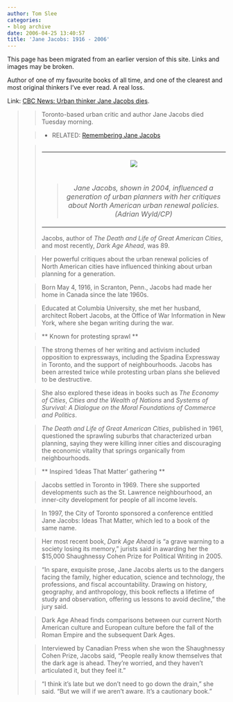 ```yaml
---
author: Tom Slee
categories:
- blog archive
date: 2006-04-25 13:40:57
title: 'Jane Jacobs: 1916 - 2006'
---
```


::: {.callout-note}

This page has been migrated from an earlier version of this site. 
Links and images may be broken.

:::



				

Author of one of my favourite books of all time, and one of the clearest and most original thinkers I've ever read. A real loss.




Link: [CBC News: Urban thinker Jane Jacobs dies](http://www.cbc.ca/story/canada/national/2006/04/25/jacobs060425.html?ref=rss).

<blockquote>

> 
> 
Toronto-based urban critic and author Jane Jacobs died Tuesday morning. 
> 
> 

> 
>   * RELATED:  [Remembering Jane Jacobs](http://archives.cbc.ca/IDC-1-69-1243-6895-11/on_this_day/life_society/jane_jacobs)
> 
<table cellpadding="0" width="210" align="right" cellspacing="4" hspace="4" >
<tbody ><tr >

> <td align="center" >
![](http://www.cbc.ca/gfx/pix/jacobs_jane_cp_5847127.jpg)

> </td>
</tr>
<tr >

> <td align="center" >

> 
> 
_Jane
Jacobs, shown in 2004, influenced a generation of urban planners with
her critiques about North American urban renewal policies. (Adrian
Wyld/CP) _

> 
> 

> </td>
</tr>
</tbody></table>

> 
> Jacobs, author of _The Death and Life of Great American Cities_, and most recently, _Dark Age Ahead_, was 89.

> 
> 

> 
> Her powerful critiques about the urban renewal policies of North
American cities have influenced thinking about urban planning for a
generation. 
> 
> 

> 
> Born May 4, 1916, in Scranton, Penn., Jacobs had made her home in Canada since the late 1960s. 
> 
> 

> 
> Educated at Columbia University, she met her husband, architect
Robert Jacobs, at the Office of War Information in New York, where she
began writing during the war. 
> 
> 

> 
> ** Known for protesting sprawl **
> 
> 

> 
> The strong themes of her writing and activism included opposition to
expressways, including the Spadina Expressway in Toronto, and the
support of neighbourhoods. Jacobs has been arrested twice while
protesting urban plans she believed to be destructive. 
> 
> 

> 
> She also explored these ideas in books such as _The Economy of Cities_, _Cities and the Wealth of Nations_ and _Systems of Survival: A Dialogue on the Moral Foundations of Commerce and Politics_. 
> 
> 

> 
> _The Death and Life of Great American Cities_, published in
1961, questioned the sprawling suburbs that characterized urban
planning, saying they were killing inner cities and discouraging the
economic vitality that springs organically from neighbourhoods. 
> 
> 

> 
> ** Inspired 'Ideas That Matter' gathering **
> 
> 

> 
> Jacobs settled in Toronto in 1969. There she supported developments
such as the St. Lawrence neighbourhood, an inner-city development for
people of all income levels. 
> 
> 

> 
> In 1997, the City of Toronto sponsored a conference entitled Jane
Jacobs: Ideas That Matter, which led to a book of the same name. 
> 
> 

> 
> Her most recent book, _Dark Age Ahead_ is "a grave warning to a
society losing its memory," jurists said in awarding her the $15,000
Shaughnessy Cohen Prize for Political Writing in 2005. 
> 
> 

> 
> "In spare, exquisite prose, Jane Jacobs alerts us to the dangers
facing the family, higher education, science and technology, the
professions, and fiscal accountability. Drawing on history, geography,
and anthropology, this book reflects a lifetime of study and
observation, offering us lessons to avoid decline," the jury said. 
> 
> 

> 
> Dark Age Ahead finds comparisons between our current North American
culture and European culture before the fall of the Roman Empire and
the subsequent Dark Ages. 
> 
> 

> 
> Interviewed by Canadian Press when she won the Shaughnessy Cohen
Prize, Jacobs said, "People really know themselves that the dark age is
ahead. They're worried, and they haven't articulated it, but they feel
it."
> 
> 

> 
> "I think it's late but we don't need to go down the drain," she said. "But we will if we aren't aware. It's a cautionary book."
> 
> </blockquote>


		
